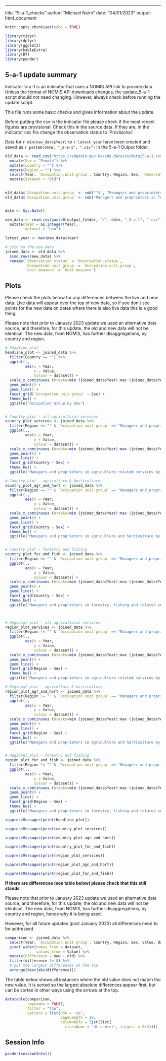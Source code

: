 ---
title: "5-a-1_checks"
author: "Michael Nairn"
date: "04/01/2023"
output: html_document


```r
knitr::opts_chunk$set(echo = TRUE)
```


```r
library(tidyr)
library(dplyr)
library(ggplot2)
library(kableExtra)
library(DT)
library(pander)
```



   
## 5-a-1 update summary

Indicator 5-a-1 is an indicator that uses a NOMIS API link to provide data. Unless the 
format of NOMIS API downloads changes, the update_5-a-1 script should not need 
changing. However, always check before running the update script. 

This file runs some basic checks and gives information about the update.
  
Before putting the csv in the indicator file please check if the most recent 
figures are provisional. Check this in the source data. If they 
are, in the indicator csv file change the observation status to 'Provisional'.


Data for `r min(new_data$Year)` to `r latest_year` have been created and 
saved as `r paste0(date, "_5-a-1", ".csv")` in the 5-a-1 Output folder.  



```r
old_data <- read.csv("https://sdgdata.gov.uk/sdg-data/en/data/5-a-1.csv") %>% 
  mutate(Sex = "Female") %>% 
  mutate(Country = "") %>%
  mutate(Region = "") %>%
  select(Year, `Occupation.unit.group`, Country, Region, Sex, `Observation.status`, `Unit.measure`, Value) %>%
  mutate(dataset = "old") 
  

old_data$`Occupation.unit.group` <- sub("^$", "Managers and proprietors in agriculture related services", old_data$`Occupation.unit.group`)
old_data$`Occupation.unit.group` <- sub("Managers and proprietors in forestry fishing and related services", "Managers and proprietors in forestry, fishing and related services", old_data$`Occupation.unit.group`)


date <- Sys.Date()

new_data <- read.csv(paste0(output_folder, "/", date, "_5-a-1", ".csv")) %>% 
  mutate(Year = as.integer(Year),
         dataset = "new") 
          
latest_year <- max(new_data$Year)

# join to the new data
joined_data <- old_data %>% 
  bind_rows(new_data) %>%
  rename(`Observation status` = `Observation.status`,
         `Occupation unit group` = `Occupation.unit.group`,
         `Unit measure` = `Unit.measure`)

```


## Plots
Please check the plots below for any differences between the live and new data.
Live data will appear over the top of new data, so if you don't see points for
the new data on dates where there is also live data this is a good thing. 

Please note that prior to January 2023 update we used an alternative data source,
and therefore, for this update, the old and new data will not be identical.
The new data, from NOMIS, has further disaggregations, by country and region.



```r

# Headline plot
headline_plot <- joined_data %>% 
  filter(Country == "") %>% 
  ggplot(.,
         aes(x = Year,
             y = Value,
             colour = dataset)) +
  scale_x_continuous (breaks=min (joined_data$Year):max (joined_data$Year)) +
  geom_point() +
  geom_line() +
  facet_grid(`Occupation unit group` ~ Sex) +
  theme_bw() +
  ggtitle("Occupation Group by Sex")


# Country plot - all agricultural services
country_plot_services <- joined_data %>% 
  filter(Region == "" & `Occupation unit group` == "Managers and proprietors in agriculture related services") %>% 
  ggplot(.,
         aes(x = Year,
             y = Value,
             colour = dataset)) +
  scale_x_continuous (breaks=min (joined_data$Year):max (joined_data$Year)) +
  geom_point() +
  geom_line() +
  facet_grid(Country ~ Sex) +
  theme_bw() +
  ggtitle("Managers and proprietors in agriculture related services by country")

# Country plot - agriculture & horticulture
country_plot_agr_and_hort <- joined_data %>% 
  filter(Region == "" & `Occupation unit group` == "Managers and proprietors in agriculture and horticulture") %>% 
  ggplot(.,
         aes(x = Year,
             y = Value,
             colour = dataset)) +
  scale_x_continuous (breaks=min (joined_data$Year):max (joined_data$Year)) +
  geom_point() +
  geom_line() +
  facet_grid(Country ~ Sex) +
  theme_bw() +
  ggtitle("Managers and proprietors in agriculture and horticulture by country")


# Country plot - forestry and fishing
country_plot_for_and_fish <- joined_data %>% 
  filter(Region == "" & `Occupation unit group` == "Managers and proprietors in forestry, fishing and related services") %>% 
  ggplot(.,
         aes(x = Year,
             y = Value,
             colour = dataset)) +
  scale_x_continuous (breaks=min (joined_data$Year):max (joined_data$Year)) +
  geom_point() +
  geom_line() +
  facet_grid(Country ~ Sex) +
  theme_bw() +
  ggtitle("Managers and proprietors in forestry, fishing and related services by country")



# Regional plot - all agricultural services
region_plot_services <- joined_data %>% 
  filter(Region != "" & `Occupation unit group` == "Managers and proprietors in agriculture related services") %>% 
  ggplot(.,
         aes(x = Year,
             y = Value,
             colour = dataset)) +
  scale_x_continuous (breaks=min (joined_data$Year):max (joined_data$Year)) +
  geom_point() +
  geom_line() +
  facet_grid(Region ~ Sex) +
  theme_bw() +
  ggtitle("Managers and proprietors in agriculture related services by region")

# Regional plot - agriculture & horticulture
region_plot_agr_and_hort <- joined_data %>% 
  filter(Region != "" & `Occupation unit group` == "Managers and proprietors in agriculture and horticulture") %>% 
  ggplot(.,
         aes(x = Year,
             y = Value,
             colour = dataset)) +
  scale_x_continuous (breaks=min (joined_data$Year):max (joined_data$Year)) +
  geom_point() +
  geom_line() +
  facet_grid(Region ~ Sex) +
  theme_bw() +
  ggtitle("Managers and proprietors in agriculture and horticulture by region")


# Regional plot - forestry and fishing
region_plot_for_and_fish <- joined_data %>% 
  filter(Region != "" & `Occupation unit group` == "Managers and proprietors in forestry, fishing and related services") %>% 
  ggplot(.,
         aes(x = Year,
             y = Value,
             colour = dataset)) +
  scale_x_continuous (breaks=min (joined_data$Year):max (joined_data$Year)) +
  geom_point() +
  geom_line() +
  facet_grid(Region ~ Sex) +
  theme_bw() +
  ggtitle("Managers and proprietors in forestry, fishing and related services by region")


```

```r
suppressMessages(print(headline_plot))
```

```r
suppressMessages(print(country_plot_services))
```

```r
suppressMessages(print(country_plot_agr_and_hort))
```

```r
suppressMessages(print(country_plot_for_and_fish))
```

 
```r
suppressMessages(print(region_plot_services))
```

```r
suppressMessages(print(region_plot_agr_and_hort))
```

```r
suppressMessages(print(region_plot_for_and_fish))
``` 
  
    
**If there are differences (see table below) please check that this still stands**


Please note that prior to January 2023 update we used an alternative data source,
and therefore, for this update, the old and new data will not be identical.
The new data, from NOMIS, has further disaggregations, by country and region,
hence why it is being used.

However, for all future updates (post January 2023) 
all differences need to be addressed.

```r
comparison <- joined_data %>% 
  select(Year, `Occupation unit group`, Country, Region, Sex, Value, dataset) %>% 
  pivot_wider(names_from = dataset,
              values_from = Value) %>% 
  mutate(difference = new - old) %>% 
  filter(difference != 0) %>% 
  # put the largest differences at the top
  arrange(desc(abs(difference)))
```

  
The table below shows all instances where the old value does not match the new 
value. It is sorted so the largest absolute differences appear first, but can
be sorted in other ways using the arrows at the top.

```r
datatable(comparison, 
          rownames = FALSE, 
          filter = "top",
          options = list(dom = 'tp', 
                         pageLength = 10,
                         columnDefs = list(list(
                           className = 'dt-center', targets = 0:3))))
```

## Session Info
```r
pander(sessionInfo())
```